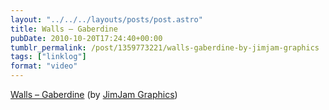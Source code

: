 ```yaml
---
layout: "../../../layouts/posts/post.astro"
title: Walls – Gaberdine
pubDate: 2010-10-20T17:24:40+00:00
tumblr_permalink: /post/1359773221/walls-gaberdine-by-jimjam-graphics
tags: ["linklog"]
format: "video"
---
```



<Vimeo id="https://vimeo.com/15152194" />

[Walls &#8211; Gaberdine][1] (by [JimJam Graphics][2])

[1]: https://vimeo.com/15152194
[2]: https://vimeo.com/jimjam
